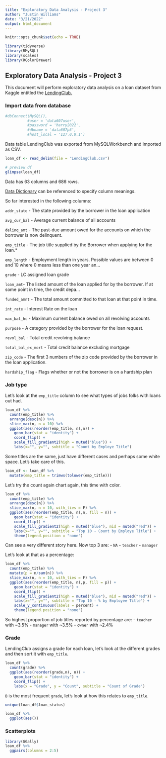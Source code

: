 ```yaml
---
title: "Exploratory Data Analysis - Project 3"
author: "Justin Williams"
date: "3/21/2022"
output: html_document
---
```


```r
knitr::opts_chunk$set(echo = TRUE)
```

```r
library(tidyverse)
library(RMySQL)
library(scales)
library(RColorBrewer)
```

## Exploratory Data Analysis - Project 3

This document will perform exploratory data analysis on a loan dataset from Kaggle entitled the <a href="https://www.kaggle.com/datasets/wordsforthewise/lending-club">LendingClub.</a>

### Import data from database

```r
#dbConnect(MySQL(),
          #user = 'data607user',
          #password = 'harry2022',
          #dbname = 'data607p3',
          #host_local = '127.0.0.1')
```

Data table LendingClub was exported from MySQLWorkbench and imported as CSV.

```r
loan_df <- read_delim(file = "LendingClub.csv")

# preview df
glimpse(loan_df)
```

Data  has 63 columns and 686 rows.

<a href="https://www.kaggle.com/jonchan2003/lending-club-data-dictionary">Data Dictionary</a> can be referenced to specify column meanings.

So far interested in the following columns:

`addr_state` - The state provided by the borrower in the loan application

`avg_cur_bal` - Average current balance of all accounts

`delinq_amt` - The past-due amount owed for the accounts on which the borrower is now delinquent.

`emp_title` - The job title supplied by the Borrower when applying for the loan.*

`emp_length` - Employment length in years. Possible values are between 0 and 10 where 0 means less than one year an...

`grade` - LC assigned loan grade

`loan_amt`- The listed amount of the loan applied for by the borrower. If at some point in time, the credit depa...

`funded_amnt` - The total amount committed to that loan at that point in time.

`int_rate` - Interest Rate on the loan

`max_bal_hc` - Maximum current balance owed on all revolving accounts

`purpose` - A category provided by the borrower for the loan request.

`revol_bal` - Total credit revolving balance

`total_bal_ex_mort` - Total credit balance excluding mortgage

`zip_code` - The first 3 numbers of the zip code provided by the borrower in the loan application.

`hardship_flag` - Flags whether or not the borrower is on a hardship plan

### Job type

Let's look at the `emp_title` column to see what types of jobs folks with loans out had.

```r
loan_df %>%
  count(emp_title) %>% 
  arrange(desc(n)) %>% 
  slice_max(n, n = 10) %>% 
  ggplot(aes(reorder(emp_title, n),n)) +
    geom_bar(stat = "identity") +
    coord_flip() +
    scale_fill_gradient2(high = muted("blue")) +
    labs(x="", y="", subtitle = "Count by Employe Title")
```
Some titles are the same, just have different cases and perhaps some white space. Let's take care of this.

```r
loan_df <- loan_df %>% 
  mutate(emp_title = trimws(tolower(emp_title))) 
```

Let's try the count again chart again, this time with color.

```r
loan_df %>%
  count(emp_title) %>% 
  arrange(desc(n)) %>% 
  slice_max(n, n = 10, with_ties = F) %>% 
  ggplot(aes(reorder(emp_title, n),n, fill = n)) +
    geom_bar(stat = "identity") +
    coord_flip() +
    scale_fill_gradient2(high = muted("blue"), mid = muted("red")) +
    labs(x="", y="", subtitle = "Top 10 - Count by Employe Title") +
    theme(legend.position = "none")
```
Can see a very different story here. Now top 3 are:
- `NA`
- `teacher`
- `manager`

Let's look at that as a percentage:

```r
loan_df %>% 
  count(emp_title) %>% 
  mutate(p = n/sum(n)) %>% 
  slice_max(n, n = 10, with_ties = F) %>% 
  ggplot(aes(reorder(emp_title, n),p, fill = p)) +
    geom_bar(stat = "identity") +
    coord_flip() +
    scale_fill_gradient2(high = muted("blue"), mid = muted("red")) +
    labs(x="", y="", subtitle = "Top 10 - % by Employee Title") +
    scale_y_continuous(labels = percent) +
    theme(legend.position = "none")
```
So highest proportion of job titles reported by percentage are:
  - `teacher` with ~3.5%
  - `manager` with ~3.5%
  - `owner` with ~2.4%
  
### Grade


LendingClub assigns a grade for each loan, let's look at the different grades and then sort it with `emp_title`.

```r
loan_df %>% 
  count(grade) %>% 
  ggplot(aes(reorder(grade,n), n)) + 
    geom_bar(stat = "identity") +
    coord_flip() +
    labs(x = "Grade", y = "Count", subtitle = "Count of Grade")
```
`B` is the most frequent `grade`, let's look at how this relates to `emp_title`.

```r
unique(loan_df$loan_status)
```


```r
loan_df %>% 
  ggplot(aes())
```



### Scatterplots

```r
library(GGally)
loan_df %>% 
  ggpairs(columns = 2:5)
```

